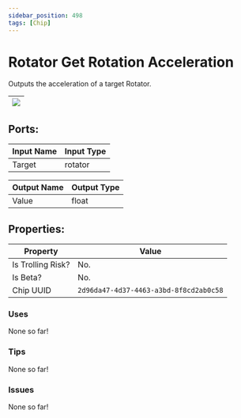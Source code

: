 ```yaml
---
sidebar_position: 498
tags: [Chip]
---
```


# Rotator Get Rotation Acceleration


Outputs the acceleration of a target Rotator.

| ![](https://images-ext-2.discordapp.net/external/MPmIaQzlEPmgGWlgi-WxBBXt0Bjv_zWPkg1y1f_sy3s/https/www.recroomcircuits.com/image/circuit/absolute-value?width=206&height=108) |
|-----|

## Ports:

| Input Name | Input Type |
|-----------|-----------|
| Target | rotator |

| Output Name | Output Type |
|-----------|-----------|
| Value | float |

## Properties:

| Property  | Value |
|-------------------|-----------|
| Is Trolling Risk? | No. |
| Is Beta? | No. |
| Chip UUID | `2d96da47-4d37-4463-a3bd-8f8cd2ab0c58` |

### Uses

None so far!

### Tips

None so far!

### Issues

None so far!